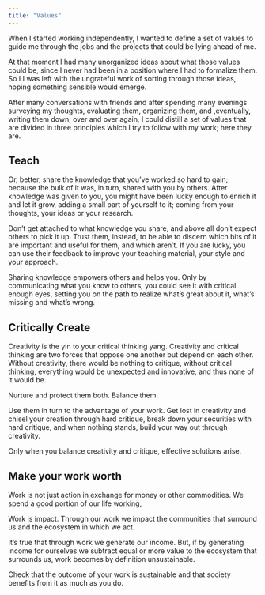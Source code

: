 ```yaml
---
title: "Values"
---
```


When I started working independently, I wanted to define a set of values to guide me through the jobs and the projects that could be lying ahead of me.

At that moment I had many unorganized ideas about what those values could be, since I never had been in a position where I had to formalize them. So I I was left with the ungrateful work of sorting through those ideas, hoping something sensible would emerge.

After many conversations with friends and after spending many evenings surveying my thoughts, evaluating them, organizing them, and ,eventually, writing them down, over and over again, I could distill a set of values that are divided in three principles which I try to follow with my work; here they are. 

## Teach

Or, better, share the knowledge that you've worked so hard to gain; because the bulk of it was, in turn, shared with you by others. After knowledge was given to you, you might have been lucky enough to enrich it and let it grow, adding a small part of yourself to it; coming from your thoughts, your ideas or your research.

Don’t get attached to what knowledge you share, and above all don’t expect others to pick it up. Trust them, instead, to be able to discern which bits of it are important and useful for them, and which aren’t. If you are lucky, you can use their feedback to improve your teaching material, your style and your approach.

Sharing knowledge empowers others and helps you. Only by communicating what you know to others, you could see it with critical enough eyes, setting you on the path to realize what's great about it, what's missing and what's wrong.

## Critically Create

Creativity is the yin to your critical thinking yang. Creativity and critical thinking are two forces that oppose one another but depend on each other. Without creativity, there would be nothing to critique, without critical thinking, everything would be unexpected and innovative, and thus none of it would be.

Nurture and protect them both. Balance them.

Use them in turn to the advantage of your work. Get lost in creativity and chisel your creation through hard critique, break down your securities with hard critique, and when nothing stands, build your way out through creativity.

Only when you balance creativity and critique, effective solutions arise.

## Make your work worth

Work is not just action in exchange for money or other commodities. We spend a good portion of our life working, 

Work is impact. Through our work we impact the communities that surround us and the ecosystem in which we act.

It’s true that through work we generate our income. But, if by generating income for ourselves we subtract equal or more value to the ecosystem that surrounds us, work becomes by definition unsustainable.

Check that the outcome of your work is sustainable and that society benefits from it as much as you do.
